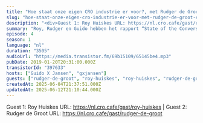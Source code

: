 ```yaml
---
title: "Hoe staat onze eigen CRO industrie er voor?, met Rudger de Groot en Roy Huiskes"
slug: "hoe-staat-onze-eigen-cro-industrie-er-voor-met-rudger-de-groot-en-roy-huiskes"
description: "<div>Guest 1: Roy Huiskes URL: https://nl.cro.cafe/gast/roy-huiskes | Guest 2: Rudger de Groot URL: https://nl.cro.cafe/gast/rudger-de-groot&nbsp;</div>"
summary: "Roy, Rudger en Guido hebben het rapport “State of the Conversion Optimization Industry 2018” gelezen dat ConversionXL afgelopen december voor het 3e jaar op rij heeft uitgebracht. Hierin staan de resultaten van een vragenlijst met 26 vragen die is ingevuld door ruim 700 mensen wereldwijd en dat rapport gaan we in deze aflevering ontleden. We bespreken dit rapport en zijn (heel) kritisch over de staat van onze eigen CRO industry."
episode: 4
season: 1
language: "nl"
duration: "3505"
audioUrl: "https://media.transistor.fm/69b15109/65145be4.mp3"
pubDate: 2019-01-20T20:31:00.000Z
transistorId: "397633"
hosts: ["Guido X Jansen", "gxjansen"]
guests: ["rudger-de-groot", "roy-huiskes", "roy-huiskes", "rudger-de-groot"]
createdAt: 2025-06-04T21:37:51.000Z
updatedAt: 2025-06-12T21:10:44.000Z
---
```


Guest 1: Roy Huiskes URL: https://nl.cro.cafe/gast/roy-huiskes | Guest 2: Rudger de Groot URL: https://nl.cro.cafe/gast/rudger-de-groot
